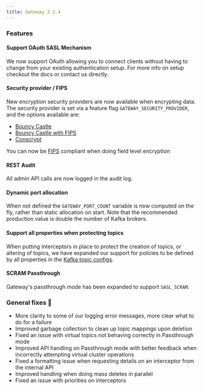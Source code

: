 ```yaml
---
title: Gateway 2.1.4
---
```


### Features

#### Support OAuth SASL Mechanism

We now support OAuth allowing you to connect clients without having to change from your existing authentication setup. For more info on setup checkout the docs or contact us directly.

#### Security provider / FIPS

New encryption security providers are now available when encrypting data. 
The security provider is set via a feature flag `GATEWAY_SECURITY_PROVIDER`, and the options available are: 

* [Bouncy Castle](https://www.bouncycastle.org/)
* [Bouncy Castle with FIPS](https://www.bouncycastle.org/documentation/documentation-java/#bouncy-castle-java-fips-documentation)
* [Conscrypt](https://www.conscrypt.org/)

You can now be [FIPS](https://en.wikipedia.org/wiki/Federal_Information_Processing_Standards) compliant when doing field level encryption

#### REST Audit

All admin API calls are now logged in the audit log.

#### Dynamic port allocation 

When not defined the `GATEWAY_PORT_COUNT` variable is now computed on the fly, rather than static allocation on start. 
Note that the recommended production value is double the number of Kafka brokers.

#### Support all properties when protecting topics

When putting interceptors in place to protect the creation of topics, or altering of topics, we have expanded our support for policies to be defined by all properties in the [Kafka topic configs](https://kafka.apache.org/documentation/#topicconfigs). 


#### SCRAM Passthrough

Gateway's passthrough mode has been expanded to support `SASL_SCRAM`.

### General fixes 🔨

- More clarity to some of our logging error messages, more clear what to do for a failure
- Improved garbage collection to clean up topic mappings upon deletion
- Fixed an issue with virtual topics not behaving correctly in Passthrough mode
- Improved API handling on Passthrough mode with better feedback when incorrectly attempting virtual cluster operations
- Fixed a formatting issue when requesting details on an interceptor from the internal API
- Improved handling when doing mass deletes in parallel
- Fixed an issue with priorities on interceptors
